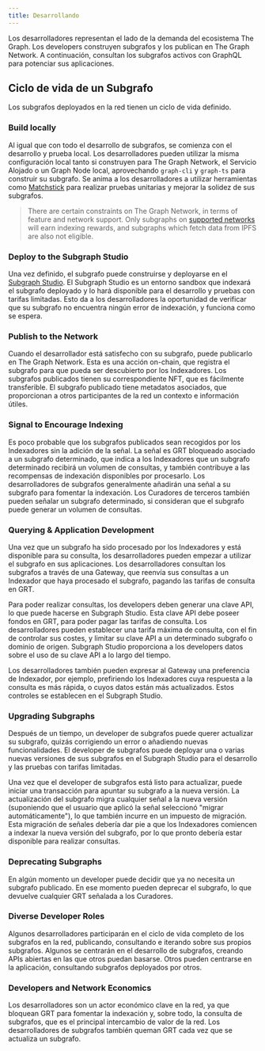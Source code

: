 ```yaml
---
title: Desarrollando
---
```


Los desarrolladores representan el lado de la demanda del ecosistema The Graph. Los developers construyen subgrafos y los publican en The Graph Network. A continuación, consultan los subgrafos activos con GraphQL para potenciar sus aplicaciones.

## Ciclo de vida de un Subgrafo

Los subgrafos deployados en la red tienen un ciclo de vida definido.

### Build locally

Al igual que con todo el desarrollo de subgrafos, se comienza con el desarrollo y prueba local. Los desarrolladores pueden utilizar la misma configuración local tanto si construyen para The Graph Network, el Servicio Alojado o un Graph Node local, aprovechando `graph-cli` y `graph-ts` para construir su subgrafo. Se anima a los desarrolladores a utilizar herramientas como [Matchstick](https://github.com/LimeChain/matchstick) para realizar pruebas unitarias y mejorar la solidez de sus subgrafos.

> There are certain constraints on The Graph Network, in terms of feature and network support. Only subgraphs on [supported networks](/developing/supported-networks) will earn indexing rewards, and subgraphs which fetch data from IPFS are also not eligible.

### Deploy to the Subgraph Studio

Una vez definido, el subgrafo puede construirse y deployarse en el [Subgraph Studio](https://thegraph.com/docs/en/deploying/subgraph-studio-faqs/). El Subgraph Studio es un entorno sandbox que indexará el subgrafo deployado y lo hará disponible para el desarrollo y pruebas con tarifas limitadas. Esto da a los desarrolladores la oportunidad de verificar que su subgrafo no encuentra ningún error de indexación, y funciona como se espera.

### Publish to the Network

Cuando el desarrollador está satisfecho con su subgrafo, puede publicarlo en The Graph Network. Esta es una acción on-chain, que registra el subgrafo para que pueda ser descubierto por los Indexadores. Los subgrafos publicados tienen su correspondiente NFT, que es fácilmente transferible. El subgrafo publicado tiene metadatos asociados, que proporcionan a otros participantes de la red un contexto e información útiles.

### Signal to Encourage Indexing

Es poco probable que los subgrafos publicados sean recogidos por los Indexadores sin la adición de la señal. La señal es GRT bloqueado asociado a un subgrafo determinado, que indica a los Indexadores que un subgrafo determinado recibirá un volumen de consultas, y también contribuye a las recompensas de indexación disponibles por procesarlo. Los desarrolladores de subgrafos generalmente añadirán una señal a su subgrafo para fomentar la indexación. Los Curadores de terceros también pueden señalar un subgrafo determinado, si consideran que el subgrafo puede generar un volumen de consultas.

### Querying & Application Development

Una vez que un subgrafo ha sido procesado por los Indexadores y está disponible para su consulta, los desarrolladores pueden empezar a utilizar el subgrafo en sus aplicaciones. Los desarrolladores consultan los subgrafos a través de una Gateway, que reenvía sus consultas a un Indexador que haya procesado el subgrafo, pagando las tarifas de consulta en GRT.

Para poder realizar consultas, los developers deben generar una clave API, lo que puede hacerse en Subgraph Studio. Esta clave API debe poseer fondos en GRT, para poder pagar las tarifas de consulta. Los desarrolladores pueden establecer una tarifa máxima de consulta, con el fin de controlar sus costes, y limitar su clave API a un determinado subgrafo o dominio de origen. Subgraph Studio proporciona a los developers datos sobre el uso de su clave API a lo largo del tiempo.

Los desarrolladores también pueden expresar al Gateway una preferencia de Indexador, por ejemplo, prefiriendo los Indexadores cuya respuesta a la consulta es más rápida, o cuyos datos están más actualizados. Estos controles se establecen en el Subgraph Studio.

### Upgrading Subgraphs

Después de un tiempo, un developer de subgrafos puede querer actualizar su subgrafo, quizás corrigiendo un error o añadiendo nuevas funcionalidades. El developer de subgrafos puede deployar una o varias nuevas versiones de sus subgrafos en el Subgraph Studio para el desarrollo y las pruebas con tarifas limitadas.

Una vez que el developer de subgrafos está listo para actualizar, puede iniciar una transacción para apuntar su subgrafo a la nueva versión. La actualización del subgrafo migra cualquier señal a la nueva versión (suponiendo que el usuario que aplicó la señal seleccionó "migrar automáticamente"), lo que también incurre en un impuesto de migración. Esta migración de señales debería dar pie a que los Indexadores comiencen a indexar la nueva versión del subgrafo, por lo que pronto debería estar disponible para realizar consultas.

### Deprecating Subgraphs

En algún momento un developer puede decidir que ya no necesita un subgrafo publicado. En ese momento pueden deprecar el subgrafo, lo que devuelve cualquier GRT señalada a los Curadores.

### Diverse Developer Roles

Algunos desarrolladores participarán en el ciclo de vida completo de los subgrafos en la red, publicando, consultando e iterando sobre sus propios subgrafos. Algunos se centrarán en el desarrollo de subgrafos, creando APIs abiertas en las que otros puedan basarse. Otros pueden centrarse en la aplicación, consultando subgrafos deployados por otros.

### Developers and Network Economics

Los desarrolladores son un actor económico clave en la red, ya que bloquean GRT para fomentar la indexación y, sobre todo, la consulta de subgrafos, que es el principal intercambio de valor de la red. Los desarrolladores de subgrafos también queman GRT cada vez que se actualiza un subgrafo.
